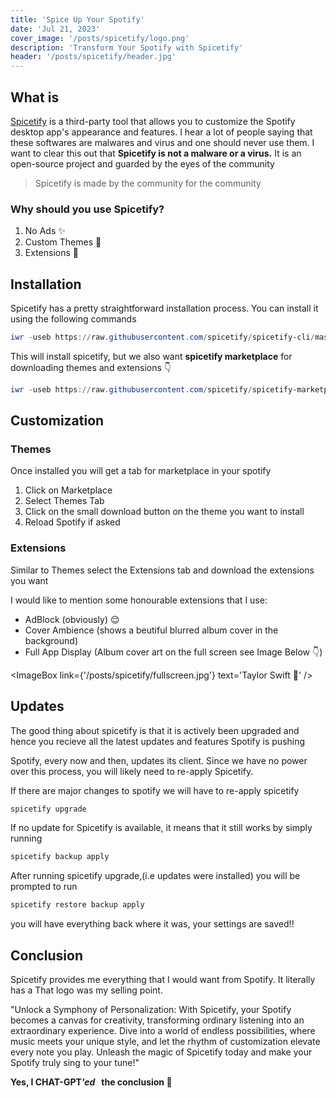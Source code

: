 ```yaml
---
title: 'Spice Up Your Spotify'
date: 'Jul 21, 2023'
cover_image: '/posts/spicetify/logo.png'
description: 'Transform Your Spotify with Spicetify'
header: '/posts/spicetify/header.jpg'
---
```


## What is <Standout text='Spicetify?'/>

[Spicetify](https://spicetify.app/) is a third-party tool that allows you to customize the Spotify desktop app's appearance and features. I hear a lot of people saying that these softwares are malwares and virus and one should never use them.
I want to clear this out that **Spicetify is not a malware or a virus.** It is an open-source project and guarded by the eyes of the community

> Spicetify is made by the community for the community

### Why should you use Spicetify?

1. No Ads ✨
1. Custom Themes 🎨
1. Extensions 🧩

<ImageBox
  link='/posts/spicetify/nobug.png'
  text='Logged in to Spotify with Spicetify and Windows shows no problems'
/>

## Installation

Spicetify has a pretty straightforward installation process. You can install it using the following commands

<InfoBox text='You will need spotify installed before installing Spicetify' />

```ps1
iwr -useb https://raw.githubusercontent.com/spicetify/spicetify-cli/master/install.ps1 | iex
```

This will install spicetify, but we also want **spicetify marketplace** for downloading themes and extensions 👇

```ps1
iwr -useb https://raw.githubusercontent.com/spicetify/spicetify-marketplace/main/resources/install.ps1 | iex
```

<StyleBox text='🎉 Spicetify is installed we will start customizing now' />

## Customization

### Themes

Once installed you will get a tab for marketplace in your spotify

1. Click on Marketplace
1. Select Themes Tab
1. Click on the small download button on the theme you want to install
1. Reload Spotify if asked

<ImageBox
  link='/posts/spicetify/themes.png'
  text='Click on Marketplace and then navigate to Themes tab'
/>

<StyleBox text='I personally use the theme Bloom' />

### Extensions

Similar to Themes select the Extensions tab and download the extensions you want

I would like to mention some honourable extensions that I use:

- AdBlock (obviously) 😌
- Cover Ambience (shows a beutiful blurred album cover in the background)
- Full App Display (Album cover art on the full screen see Image Below 👇)

<ImageBox link={'/posts/spicetify/fullscreen.jpg'} text='Taylor Swift 🤌' />

## Updates

The good thing about spicetify is that it is actively been upgraded and hence you recieve all the latest updates and features Spotify is pushing

Spotify, every now and then, updates its client. Since we have no power over this process, you will likely need to re-apply Spicetify.

If there are major changes to spotify we will have to re-apply spicetify

```bash
spicetify upgrade
```

If no update for Spicetify is available, it means that it still works by simply running

```bash
spicetify backup apply
```

After running spicetify upgrade,(i.e updates were installed) you will be prompted to run

```bash
spicetify restore backup apply
```

you will have everything back where it was, your settings are saved!!

## Conclusion

Spicetify provides me everything that I would want from Spotify.
It literally has a <Standout text='burning spotify logo.'/> That logo was my selling point.

"Unlock a Symphony of Personalization: With Spicetify, your Spotify becomes a canvas for creativity, transforming ordinary listening into an extraordinary experience. Dive into a world of endless possibilities, where music meets your unique style, and let the rhythm of customization elevate every note you play. Unleash the magic of Spicetify today and make your Spotify truly sing to your tune!"


**Yes, I CHAT-GPT<i>'ed &nbsp;</i> the conclusion 🙂**